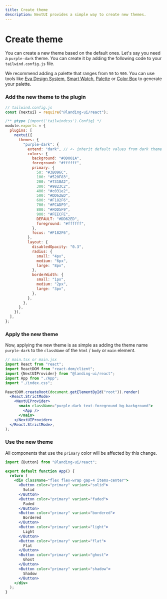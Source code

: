 ```yaml
---
title: Create theme
description: NextUI provides a simple way to create new themes.
---
```


# Create theme

You can create a new theme based on the default ones. Let's say you need a `purple-dark` theme. You can
create it by adding the following code to your `tailwind.config.js` file.

We recommend adding a palette that ranges from `50` to `900`. You can use tools like [Eva Design System](https://colors.eva.design/),
[Smart Watch](https://smart-swatch.netlify.app/), [Palette](https://palettte.app/) or [Color Box](https://colorbox.io/) to generate your palette.

<CarbonAd/>

### Add the new theme to the plugin

```js {9-43}
// tailwind.config.js
const {nextui} = require("@landing-ui/react");

/** @type {import('tailwindcss').Config} */
module.exports = {
  plugins: [
    nextui({
      themes: {
        "purple-dark": {
          extend: "dark", // <- inherit default values from dark theme
          colors: {
            background: "#0D001A",
            foreground: "#ffffff",
            primary: {
              50: "#3B096C",
              100: "#520F83",
              200: "#7318A2",
              300: "#9823C2",
              400: "#c031e2",
              500: "#DD62ED",
              600: "#F182F6",
              700: "#FCADF9",
              800: "#FDD5F9",
              900: "#FEECFE",
              DEFAULT: "#DD62ED",
              foreground: "#ffffff",
            },
            focus: "#F182F6",
          },
          layout: {
            disabledOpacity: "0.3",
            radius: {
              small: "4px",
              medium: "6px",
              large: "8px",
            },
            borderWidth: {
              small: "1px",
              medium: "2px",
              large: "3px",
            },
          },
        },
      },
    }),
  ],
};
```

### Apply the new theme

Now, applying the new theme is as simple as adding the theme name `purple-dark` to the `className` of the
`html` / `body` or `main` element.

```jsx {11}
// main.tsx or main.jsx
import React from "react";
import ReactDOM from "react-dom/client";
import {NextUIProvider} from "@landing-ui/react";
import App from "./App";
import "./index.css";

ReactDOM.createRoot(document.getElementById("root")).render(
  <React.StrictMode>
    <NextUIProvider>
      <main className="purple-dark text-foreground bg-background">
        <App />
      </main>
    </NextUIProvider>
  </React.StrictMode>,
);
```

### Use the new theme

All components that use the `primary` color will be affected by this change.

```jsx
import {Button} from "@landing-ui/react";

export default function App() {
  return (
    <div className="flex flex-wrap gap-4 items-center">
      <Button color="primary" variant="solid">
        Solid
      </Button>
      <Button color="primary" variant="faded">
        Faded
      </Button>
      <Button color="primary" variant="bordered">
        Bordered
      </Button>
      <Button color="primary" variant="light">
        Light
      </Button>
      <Button color="primary" variant="flat">
        Flat
      </Button>
      <Button color="primary" variant="ghost">
        Ghost
      </Button>
      <Button color="primary" variant="shadow">
        Shadow
      </Button>
    </div>
  );
}
```

<Spacer y={4} />


<CodeDemo
  title="Custom theme example"
  showEditor={false}
  files={customTheme}
  className="bg-[#0D001A] text-[#FFFFFF]"
/>

